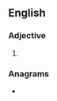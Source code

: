 ==English==

===Adjective===
{{head|en|superlative adjective}}

# {{en-superlative of|hip}}

===Anagrams===
* {{anagrams|en|a=ehippst|sippeth}}